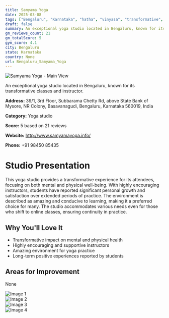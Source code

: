 ```yaml
---
title: Samyama Yoga
date: 2025-03-08
tags: ["Bengaluru", "Karnataka", "hatha", "vinyasa", "transformative", "supportive atmosphere", "Bengaluru"]  
draft: false
summary: An exceptional yoga studio located in Bengaluru, known for its transformative classes and instructor.
gm_reviews_count: 21
gm_totalScore: 5
gym_score: 4.1
city: Bengaluru
state: Karnataka
country: None
url: Bengaluru_Samyama_Yoga
---
```


<div className="aspect-[16/9] relative my-8">
  <img 
    src="https://lh5.googleusercontent.com/p/AF1QipMPcgHpx4qnAnHYYvSw8JUqsqetOpDKjIIemNeI=w1920-h1080-k-no"
    alt="Samyama Yoga - Main View"
    className="object-cover absolute inset-0 w-full h-full rounded-lg"
  />
</div>

An exceptional yoga studio located in Bengaluru, known for its transformative classes and instructor.

**Address:** 39/1, 3rd Floor, Subbarama Chetty Rd, above State Bank of Mysore, NR Colony, Basavanagudi, Bengaluru, Karnataka 560019, India

**Category:** Yoga studio

**Score:** 5 based on 21 reviews

**Website:** http://www.samyamayoga.info/

**Phone:** +91 98450 85435

# Studio Presentation

This yoga studio provides a transformative experience for its attendees, focusing on both mental and physical well-being. With highly encouraging instructors, students have reported significant personal growth and satisfaction over extended periods of practice. The environment is described as amazing and conducive to learning, making it a preferred choice for many. The studio accommodates various needs even for those who shift to online classes, ensuring continuity in practice.

## Why You'll Love It

- Transformative impact on mental and physical health
- Highly encouraging and supportive instructors
- Amazing environment for yoga practice
- Long-term positive experiences reported by students

## Areas for Improvement

None

<div className="grid grid-cols-1 xl:grid-cols-2 gap-4 my-8">
<div className="aspect-[4/3] relative"><img src="https://lh5.googleusercontent.com/p/AF1QipPmQajFFfrQKoE0xo2tqWk_BJuEiBgXSv-RW-z3=w1920-h1080-k-no" alt="Image 1" className="object-cover absolute inset-0 w-full h-full rounded-lg" /></div>
<div className="aspect-[4/3] relative"><img src="https://lh5.googleusercontent.com/p/AF1QipPQtF7F3T49D9WT375IIzWZ2ohUfdWdxZRAAx9T=w1920-h1080-k-no" alt="Image 2" className="object-cover absolute inset-0 w-full h-full rounded-lg" /></div>
<div className="aspect-[4/3] relative"><img src="https://lh5.googleusercontent.com/p/AF1QipO50HIOXSwbvoLJVTtbmbcqLK-rxPmBmYd3wI1P=w1920-h1080-k-no" alt="Image 3" className="object-cover absolute inset-0 w-full h-full rounded-lg" /></div>
<div className="aspect-[4/3] relative"><img src="https://lh5.googleusercontent.com/p/AF1QipOwN_5dl3bGGYkqyIgXTPv0TVMqAdy3IquDoqKW=w1920-h1080-k-no" alt="Image 4" className="object-cover absolute inset-0 w-full h-full rounded-lg" /></div>
</div>